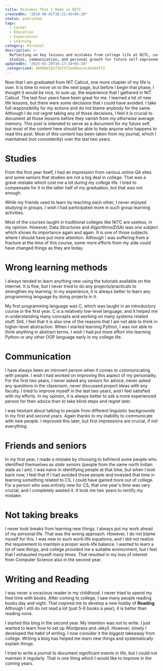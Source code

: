 ```yaml
---
title: Mistakes That I Made in NITC
createdOn: "2018-06-01T10:21:45+05:30"
status: published
tags:
  - Career
  - Education
  - Experiences
  - Learning
category: Personal
description: >-
  Reflecting on key lessons and mistakes from college life at NITC, covering
  studies, communication, and personal growth for future self-improvement.
updatedOn: "2025-05-29T16:17:34+05:30"
_categorized: 48999d162f3b7372e40bacec9a5647f2
---
```


Now that I am graduated from NIT Calicut, one more chapter of my life is over.
It is time to move on to the next page, but before I begin that phase, I thought
it would be nice, to sum up, the experience that I gathered in NIT Calicut. The
last four years have been great for me. I learned a lot of new life lessons, but
there were some decisions that I could have avoided. I take full responsibility
for my actions and do not blame anybody for the same. Although I do not regret
taking any of those decisions, I feel it is crucial to document all those
lessons before they vanish from my _otherwise_ average memory. This post is
intended to serve as a document for my future self, but most of the content here
should be able to help anyone who happens to read this post. Most of this
content has been taken from my journal, which I maintained (not consistently)
over the last two years.

# Studies

From the first year itself, I had an impression from various online QA sites and
some seniors that studies are not a big deal in college. That was a grave
mistake which cost me a lot during my college life. I tried to compensate for it
in the latter half of my graduation, but that was not enough.

While my friends used to learn by teaching each other, I never enjoyed studying
in groups. I wish I had participated more in such group learning activities.

Most of the courses taught in traditional colleges like NITC are useless, in my
opinion. However, Data Structures and Algorithms(DSA) was one subject which
shows its importance again and again. It is one of those subjects where I should
have put more attention. Although I was suffering from a fracture at the time of
this course, some more efforts from my side could have changed things as they
are today.

# Wrong learning methods

I always tended to learn anything new using the tutorials available on the
Internet. It is fine, but I never tried to do any projects/practicals to
strengthen my learning. In my experience, it is always better to learn any
programming language by doing projects in it.

My first programming language was C, which was taught in an introductory course
in the first year. C is a relatively low-level language, and it helped me in
understanding many concepts and working on many systems related stuff. Still, I
feel that it is also one of the reasons that I am not able to think in
higher-level abstraction. When I started learning Python, I was not able to
think anything in abstract terms. I wish I had put more effort into learning
Python or any other OOP language early in my college life.

# Communication

I have always been an introvert person when it comes to communicating with
people. I wish I had worked on improving this aspect of my personality. For the
first two years, I never asked any seniors for advice, never asked any questions
in the classroom, never discussed project ideas with any faculty. I tried to
improve myself in the last two years, and I feel satisfied with my efforts. In
my opinion, it is always better to ask a more experienced person for their
advice than to take blind steps and regret later.

I was hesitant about talking to people from different linguistic backgrounds in
my first and second years. Again thanks to my inability to communicate with new
people. I improved this later, but first impressions are crucial, if not
everything.

# Friends and seniors

In my first year, I made a mistake by choosing to befriend some people who
identified themselves as _state seniors_ (people from the same north Indian
state as I am). I was naive in identifying people at that time, but when I look
back now, I feel that if I had avoided those people and invested that time in
learning something related to CS, I could have gained more out of college. For a
person who was entirely new for CS, that one year's time was very crucial, and I
completely wasted it. It took me two years to rectify my mistake.

# Not taking breaks

I never took breaks from learning new things. I always put my work ahead of my
personal life. That was the wrong approach. However, I do not blame myself for
this. I was new to such work-life equations, and I did not realize the
requirement to maintain a proper work-life balance. I wanted to learn a lot of
new things, and college provided me a suitable environment, but I feel that I
exhausted myself many times. That resulted in my loss of interest from Computer
Science also in the second year.

# Writing and Reading

I was never a voracious reader in my childhood. I never tried to spend my free
time with books. After coming to college, I saw many people reading books day
and night. That inspired me to develop a new hobby of **Reading**. Although I
still do not read a lot (just 5-6 books a year), it is better than reading none.

I started this blog in the second year. My intention was _not_ to write. I just
wanted to learn how to set up Wordpress and Jekyll. However, slowly I developed
the habit of writing. I now consider it the biggest takeaway from college.
Writing a blog has helped me learn new things and systematically explain things.

I tried to write a journal to document significant events in life, but I could
not maintain it regularly. That is one thing which I would like to improve in
the coming years.
